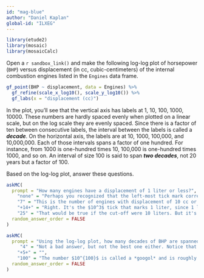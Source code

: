 ```yaml
---
id: "mag-blue"
author: "Daniel Kaplan"
global-id: "ILXEG"
---
```


```r
library(etude2)
library(mosaic)
library(mosaicCalc)
```

Open a `r sandbox_link()` and make the following log-log plot of horsepower (`BHP`) versus displacement (in cc, cubic-centimeters) of the internal combustion engines listed in the `Engines` data frame. 

::: {.scaffolding}
```r
gf_point(BHP ~ displacement, data = Engines) %>%
  gf_refine(scale_x_log10(), scale_y_log10()) %>%
  gf_labs(x = "displacement (cc)")
```
:::

In the plot, you'll see that the vertical axis has labels at 1, 10, 100, 1000, 10000. These numbers are hardly spaced evenly when plotted on a linear scale, but on the log scale they are evenly spaced. Since there is a factor of ten between consecutive labels, the interval between the labels is called a ***decade***. On the horizontal axis, the labels are at 10, 1000, 100,000, and 10,000,000. Each of those intervals spans a factor of one hundred. For instance, from 1000 is one-hundred times 10, 100,000 is one-hundred times 1000, and so on. An interval of size 100 is said to span ***two decades***, not 20 years but a factor of 100.

Based on the log-log plot, answer these questions.

```r
askMC(
  prompt = "How many engines have a displacement of 1 liter or less?",
    "none" = "Perhaps you recognized that the left-most tick mark corresponds to a value of 1, and that no data points are 1 or smaller. But one liter corresponds to 1000 cc.",
    "7" = "This is the number of engines with displacement of 10 cc or smaller. But one liter corresponds to 1000 cc.",
    "+14+" = "Right. It's the $10^3$ tick that marks 1 liter, since 1 liter is 1000 cc.",
    "25" = "That would be true if the cut-off were 10 liters. But it's not.",
  random_answer_order = FALSE
)
```

```r
askMC(
  prompt = "Using the log-log plot, how many decades of BHP are spanned by the data?",
     "4" = "Not a bad answer, but not the best one either. Notice that the smallest engine is about half a decade below 1 BPM, and the largest is  about half a decade above 10,000 BPH",
    "+5+" = "",
    "100" = "The number $10^{100}$ is called a *googol* and is roughly how many particles (including photons, neutrinos, etc.)  are in the universe. Imagine,  quite contrary to fact, that 1 BHP could be generated by burning one molecule of fuel per second. Then as many fuel molecules as there are particles in the universe would have  to  be burned each second to power an engine at the high end of a span of 100 decades.",
  random_answer_order = FALSE
)
```


